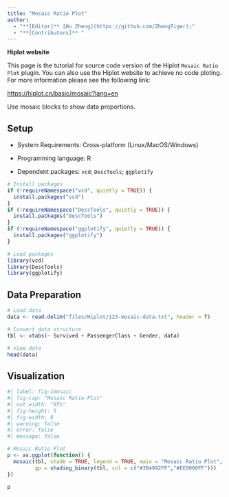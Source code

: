 ```yaml
---
title: "Mosaic Ratio Plot"
author:
  - "**[Editor]** [Hu Zheng](https://github.com/ZhengTiger);"
  - "**[Contributors]** "
---
```


::: callout-note
**Hiplot website**

This page is the tutorial for source code version of the Hiplot `Mosaic Ratio Plot` plugin. You can also use the Hiplot website to achieve no code ploting. For more information please see the following link:

<https://hiplot.cn/basic/mosaic?lang=en>
:::

Use mosaic blocks to show data proportions.

## Setup

-   System Requirements: Cross-platform (Linux/MacOS/Windows)

-   Programming language: R

-   Dependent packages: `vcd`; `DescTools`; `ggplotify`

```r
# Install packages
if (!requireNamespace("vcd", quietly = TRUE)) {
  install.packages("vcd")
}
if (!requireNamespace("DescTools", quietly = TRUE)) {
  install.packages("DescTools")
}
if (!requireNamespace("ggplotify", quietly = TRUE)) {
  install.packages("ggplotify")
}

# Load packages
library(vcd)
library(DescTools)
library(ggplotify)
```

## Data Preparation

```r
# Load data
data <- read.delim("files/Hiplot/123-mosaic-data.txt", header = T)

# Convert data structure
tbl <- xtabs(~ Survived + PassengerClass + Gender, data)

# View data
head(data)
```

## Visualization

```r
#| label: fig-1mosaic
#| fig-cap: "Mosaic Ratio Plot"
#| out.width: "95%"
#| fig-height: 5
#| fig-width: 8
#| warning: false
#| error: false
#| message: false

# Mosaic Ratio Plot
p <- as.ggplot(function() {
  mosaic(tbl, shade = TRUE, legend = TRUE, main = "Mosaic Ratio Plot",
         gp = shading_binary(tbl, col = c("#3B4992FF","#EE0000FF")))
})

p
```


